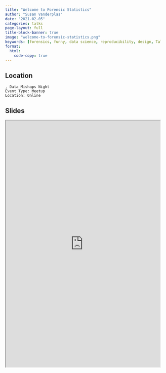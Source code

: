 ```yaml
---
title: "Welcome to Forensic Statistics"
author: "Susan Vanderplas"
date: "2021-02-05"
categories: talks
page-layout: full
title-block-banner: true
image: "welcome-to-forensic-statistics.png"
keywords: [forensics, funny, data science, reproducibility, design, Talk]
format:
  html:
    code-copy: true
---
```

 

## Location

    , Data Mishaps Night
    Event Type: Meetup
    Location: Online
## Slides

<iframe src='https://srvanderplas.github.io/2021-Presentations/02-Data-Mishaps/index.html' height='800px' width='500px'></iframe>
